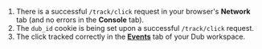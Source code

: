 1. There is a successful `/track/click` request in your browser's **Network** tab (and no errors in the **Console** tab).
2. The `dub_id` cookie is being set upon a successful `/track/click` request.
3. The click tracked correctly in the [**Events**](https://app.dub.co/events) tab of your Dub workspace.
